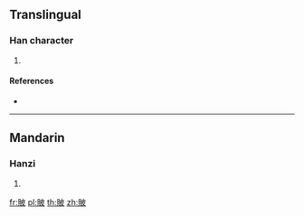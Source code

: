 {{character info/new}}
==Translingual==

===Han character===
{{Han char|rn=154|rad=貝|as=05|sn=12|four=|canj=BCDHE}}

# {{defn|Han|sort=貝05}}

====References====
* {{Han ref|kx=1206.120|dkj=36701|dj=1669.020|hdz=63636.060|uh=8CB1|ud=36017}}

----

==Mandarin==

===Hanzi===
{{cmn-hanzi|pin=[[bì]] ([[bi4]])|wg=pi<sup>4</sup>}}

# {{defn|lang=cmn|sort=貝05}}

[[fr:貱]]
[[pl:貱]]
[[th:貱]]
[[zh:貱]]